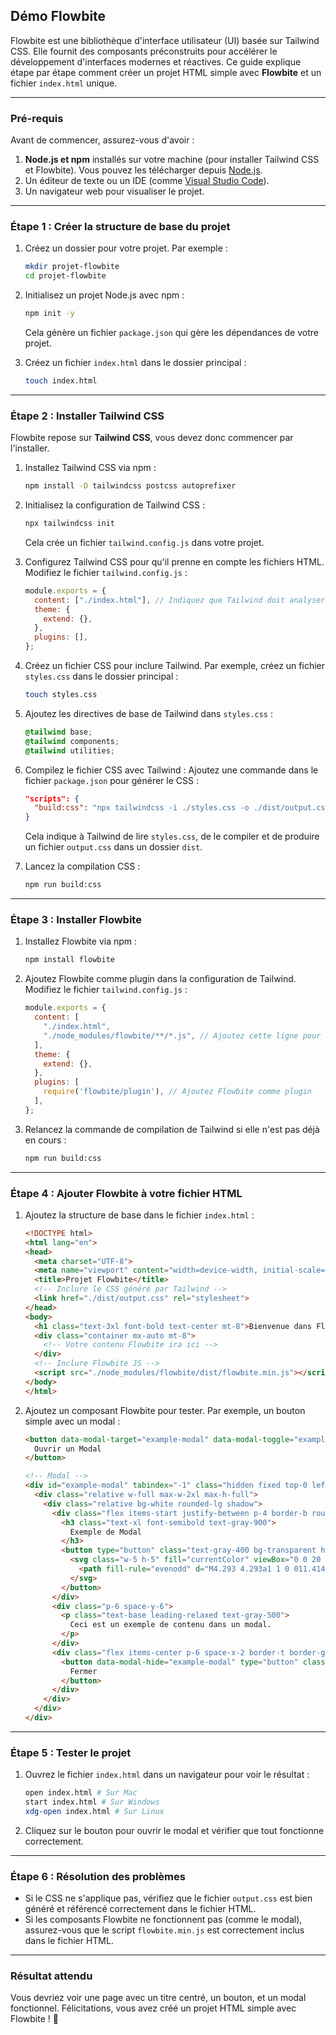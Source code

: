 ## Démo Flowbite

Flowbite est une bibliothèque d'interface utilisateur (UI) basée sur Tailwind CSS. 
Elle fournit des composants préconstruits pour accélérer le développement d'interfaces modernes et réactives. 
Ce guide explique étape par étape comment créer un projet HTML simple avec **Flowbite** et un fichier `index.html` unique.

---

### Pré-requis

Avant de commencer, assurez-vous d'avoir :

1. **Node.js et npm** installés sur votre machine (pour installer Tailwind CSS et Flowbite). Vous pouvez les télécharger depuis [Node.js](https://nodejs.org/).
2. Un éditeur de texte ou un IDE (comme [Visual Studio Code](https://code.visualstudio.com/)).
3. Un navigateur web pour visualiser le projet.

---

### Étape 1 : Créer la structure de base du projet

1. Créez un dossier pour votre projet. Par exemple :
   ```bash
   mkdir projet-flowbite
   cd projet-flowbite
   ```

2. Initialisez un projet Node.js avec npm :
   ```bash
   npm init -y
   ```
   Cela génère un fichier `package.json` qui gère les dépendances de votre projet.

3. Créez un fichier `index.html` dans le dossier principal :
   ```bash
   touch index.html
   ```

---

### Étape 2 : Installer Tailwind CSS

Flowbite repose sur **Tailwind CSS**, vous devez donc commencer par l'installer.

1. Installez Tailwind CSS via npm :
   ```bash
   npm install -D tailwindcss postcss autoprefixer
   ```

2. Initialisez la configuration de Tailwind CSS :
   ```bash
   npx tailwindcss init
   ```
   Cela crée un fichier `tailwind.config.js` dans votre projet.

3. Configurez Tailwind CSS pour qu'il prenne en compte les fichiers HTML. Modifiez le fichier `tailwind.config.js` :
   ```javascript
   module.exports = {
     content: ["./index.html"], // Indiquez que Tailwind doit analyser le fichier index.html
     theme: {
       extend: {},
     },
     plugins: [],
   };
   ```

4. Créez un fichier CSS pour inclure Tailwind. Par exemple, créez un fichier `styles.css` dans le dossier principal :
   ```bash
   touch styles.css
   ```

5. Ajoutez les directives de base de Tailwind dans `styles.css` :
   ```css
   @tailwind base;
   @tailwind components;
   @tailwind utilities;
   ```

6. Compilez le fichier CSS avec Tailwind :
   Ajoutez une commande dans le fichier `package.json` pour générer le CSS :
   ```json
   "scripts": {
     "build:css": "npx tailwindcss -i ./styles.css -o ./dist/output.css --watch"
   }
   ```
   Cela indique à Tailwind de lire `styles.css`, de le compiler et de produire un fichier `output.css` dans un dossier `dist`.

7. Lancez la compilation CSS :
   ```bash
   npm run build:css
   ```

---

### Étape 3 : Installer Flowbite

1. Installez Flowbite via npm :
   ```bash
   npm install flowbite
   ```

2. Ajoutez Flowbite comme plugin dans la configuration de Tailwind. Modifiez le fichier `tailwind.config.js` :
   ```javascript
   module.exports = {
     content: [
       "./index.html",
       "./node_modules/flowbite/**/*.js", // Ajoutez cette ligne pour inclure les composants Flowbite
     ],
     theme: {
       extend: {},
     },
     plugins: [
       require('flowbite/plugin'), // Ajoutez Flowbite comme plugin
     ],
   };
   ```

3. Relancez la commande de compilation de Tailwind si elle n'est pas déjà en cours :
   ```bash
   npm run build:css
   ```

---

### Étape 4 : Ajouter Flowbite à votre fichier HTML

1. Ajoutez la structure de base dans le fichier `index.html` :
   ```html
   <!DOCTYPE html>
   <html lang="en">
   <head>
     <meta charset="UTF-8">
     <meta name="viewport" content="width=device-width, initial-scale=1.0">
     <title>Projet Flowbite</title>
     <!-- Inclure le CSS généré par Tailwind -->
     <link href="./dist/output.css" rel="stylesheet">
   </head>
   <body>
     <h1 class="text-3xl font-bold text-center mt-8">Bienvenue dans Flowbite</h1>
     <div class="container mx-auto mt-8">
       <!-- Votre contenu Flowbite ira ici -->
     </div>
     <!-- Inclure Flowbite JS -->
     <script src="./node_modules/flowbite/dist/flowbite.min.js"></script>
   </body>
   </html>
   ```

2. Ajoutez un composant Flowbite pour tester. Par exemple, un bouton simple avec un modal :
   ```html
   <button data-modal-target="example-modal" data-modal-toggle="example-modal" class="block text-white bg-blue-500 hover:bg-blue-700 font-medium rounded-lg text-sm px-5 py-2.5 text-center">
     Ouvrir un Modal
   </button>

   <!-- Modal -->
   <div id="example-modal" tabindex="-1" class="hidden fixed top-0 left-0 right-0 z-50 w-full p-4 overflow-x-hidden overflow-y-auto h-full max-h-full">
     <div class="relative w-full max-w-2xl max-h-full">
       <div class="relative bg-white rounded-lg shadow">
         <div class="flex items-start justify-between p-4 border-b rounded-t">
           <h3 class="text-xl font-semibold text-gray-900">
             Exemple de Modal
           </h3>
           <button type="button" class="text-gray-400 bg-transparent hover:bg-gray-200 hover:text-gray-900 rounded-lg text-sm p-1.5 ml-auto inline-flex items-center" data-modal-hide="example-modal">
             <svg class="w-5 h-5" fill="currentColor" viewBox="0 0 20 20" xmlns="http://www.w3.org/2000/svg">
               <path fill-rule="evenodd" d="M4.293 4.293a1 1 0 011.414 0L10 8.586l4.293-4.293a1 1 0 011.414 1.414L11.414 10l4.293 4.293a1 1 0 01-1.414 1.414L10 11.414l-4.293 4.293a1 1 0 01-1.414-1.414L8.586 10 4.293 5.707a1 1 0 010-1.414z" clip-rule="evenodd"></path>
             </svg>
           </button>
         </div>
         <div class="p-6 space-y-6">
           <p class="text-base leading-relaxed text-gray-500">
             Ceci est un exemple de contenu dans un modal.
           </p>
         </div>
         <div class="flex items-center p-6 space-x-2 border-t border-gray-200 rounded-b">
           <button data-modal-hide="example-modal" type="button" class="text-white bg-blue-500 hover:bg-blue-700 focus:ring-4 focus:outline-none focus:ring-blue-300 font-medium rounded-lg text-sm px-5 py-2.5 text-center">
             Fermer
           </button>
         </div>
       </div>
     </div>
   </div>
   ```

---

### Étape 5 : Tester le projet

1. Ouvrez le fichier `index.html` dans un navigateur pour voir le résultat :
   ```bash
   open index.html # Sur Mac
   start index.html # Sur Windows
   xdg-open index.html # Sur Linux
   ```

2. Cliquez sur le bouton pour ouvrir le modal et vérifier que tout fonctionne correctement.

---

### Étape 6 : Résolution des problèmes

- Si le CSS ne s'applique pas, vérifiez que le fichier `output.css` est bien généré et référencé correctement dans le fichier HTML.
- Si les composants Flowbite ne fonctionnent pas (comme le modal), assurez-vous que le script `flowbite.min.js` est correctement inclus dans le fichier HTML.

---

### Résultat attendu

Vous devriez voir une page avec un titre centré, un bouton, et un modal fonctionnel. Félicitations, vous avez créé un projet HTML simple avec Flowbite ! 🎉
